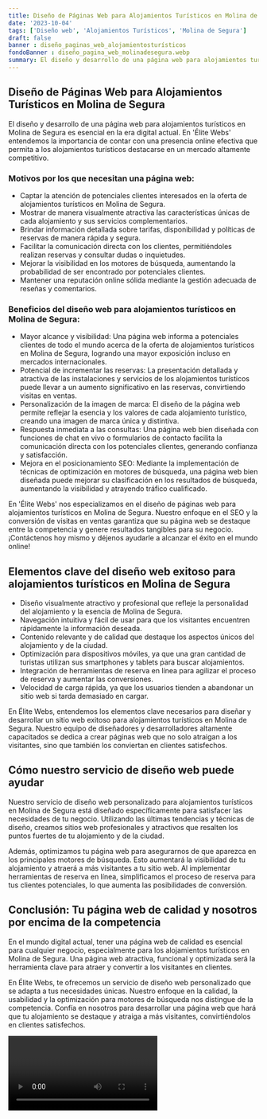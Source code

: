 ```yaml
---
title: Diseño de Páginas Web para Alojamientos Turísticos en Molina de Segura
date: '2023-10-04'
tags: ['Diseño web', 'Alojamientos Turísticos', 'Molina de Segura']
draft: false
banner : diseño_paginas_web_alojamientosturísticos
fondoBanner : diseño_pagina_web_molinadesegura.webp
summary: El diseño y desarrollo de una página web para alojamientos turísticos en Molina de Segura es esencial en la era digital actual. En 'Élite Webs' entendemos la importancia de contar con una presencia online efectiva que permita a los alojamientos turísticos destacarse en un mercado altamente competitivo. 
---
```


## Diseño de Páginas Web para Alojamientos Turísticos en Molina de Segura

El diseño y desarrollo de una página web para alojamientos turísticos en Molina de Segura es esencial en la era digital actual. En 'Élite Webs' entendemos la importancia de contar con una presencia online efectiva que permita a los alojamientos turísticos destacarse en un mercado altamente competitivo. 

### Motivos por los que necesitan una página web:

- Captar la atención de potenciales clientes interesados en la oferta de alojamientos turísticos en Molina de Segura.
- Mostrar de manera visualmente atractiva las características únicas de cada alojamiento y sus servicios complementarios.
- Brindar información detallada sobre tarifas, disponibilidad y políticas de reservas de manera rápida y segura.
- Facilitar la comunicación directa con los clientes, permitiéndoles realizan reservas y consultar dudas o inquietudes.
- Mejorar la visibilidad en los motores de búsqueda, aumentando la probabilidad de ser encontrado por potenciales clientes.
- Mantener una reputación online sólida mediante la gestión adecuada de reseñas y comentarios.

### Beneficios del diseño web para alojamientos turísticos en Molina de Segura:

- Mayor alcance y visibilidad: Una página web informa a potenciales clientes de todo el mundo acerca de la oferta de alojamientos turísticos en Molina de Segura, logrando una mayor exposición incluso en mercados internacionales.
- Potencial de incrementar las reservas: La presentación detallada y atractiva de las instalaciones y servicios de los alojamientos turísticos puede llevar a un aumento significativo en las reservas, convirtiendo visitas en ventas.
- Personalización de la imagen de marca: El diseño de la página web permite reflejar la esencia y los valores de cada alojamiento turístico, creando una imagen de marca única y distintiva.
- Respuesta inmediata a las consultas: Una página web bien diseñada con funciones de chat en vivo o formularios de contacto facilita la comunicación directa con los potenciales clientes, generando confianza y satisfacción.
- Mejora en el posicionamiento SEO: Mediante la implementación de técnicas de optimización en motores de búsqueda, una página web bien diseñada puede mejorar su clasificación en los resultados de búsqueda, aumentando la visibilidad y atrayendo tráfico cualificado.

En 'Élite Webs' nos especializamos en el diseño de páginas web para alojamientos turísticos en Molina de Segura. Nuestro enfoque en el SEO y la conversión de visitas en ventas garantiza que su página web se destaque entre la competencia y genere resultados tangibles para su negocio. ¡Contáctenos hoy mismo y déjenos ayudarle a alcanzar el éxito en el mundo online!


<GifSeo />

<Cta />

## Elementos clave del diseño web exitoso para alojamientos turísticos en Molina de Segura

- Diseño visualmente atractivo y profesional que refleje la personalidad del alojamiento y la esencia de Molina de Segura.
- Navegación intuitiva y fácil de usar para que los visitantes encuentren rápidamente la información deseada.
- Contenido relevante y de calidad que destaque los aspectos únicos del alojamiento y de la ciudad.
- Optimización para dispositivos móviles, ya que una gran cantidad de turistas utilizan sus smartphones y tablets para buscar alojamientos.
- Integración de herramientas de reserva en línea para agilizar el proceso de reserva y aumentar las conversiones.
- Velocidad de carga rápida, ya que los usuarios tienden a abandonar un sitio web si tarda demasiado en cargar.

En Élite Webs, entendemos los elementos clave necesarios para diseñar y desarrollar un sitio web exitoso para alojamientos turísticos en Molina de Segura. Nuestro equipo de diseñadores y desarrolladores altamente capacitados se dedica a crear páginas web que no solo atraigan a los visitantes, sino que también los conviertan en clientes satisfechos.

## Cómo nuestro servicio de diseño web puede ayudar

Nuestro servicio de diseño web personalizado para alojamientos turísticos en Molina de Segura está diseñado específicamente para satisfacer las necesidades de tu negocio. Utilizando las últimas tendencias y técnicas de diseño, creamos sitios web profesionales y atractivos que resalten los puntos fuertes de tu alojamiento y de la ciudad.

Además, optimizamos tu página web para asegurarnos de que aparezca en los principales motores de búsqueda. Esto aumentará la visibilidad de tu alojamiento y atraerá a más visitantes a tu sitio web. Al implementar herramientas de reserva en línea, simplificamos el proceso de reserva para tus clientes potenciales, lo que aumenta las posibilidades de conversión.

## Conclusión: Tu página web de calidad y nosotros por encima de la competencia

En el mundo digital actual, tener una página web de calidad es esencial para cualquier negocio, especialmente para los alojamientos turísticos en Molina de Segura. Una página web atractiva, funcional y optimizada será la herramienta clave para atraer y convertir a los visitantes en clientes.

En Élite Webs, te ofrecemos un servicio de diseño web personalizado que se adapta a tus necesidades únicas. Nuestro enfoque en la calidad, la usabilidad y la optimización para motores de búsqueda nos distingue de la competencia. Confía en nosotros para desarrollar una página web que hará que tu alojamiento se destaque y atraiga a más visitantes, convirtiéndolos en clientes satisfechos.

<Video />

<CtaBot job='Alojamientos Turísticos' city='Molina de Segura'/>

<Gmaps query='Molina de Segura+españa+maps' />
